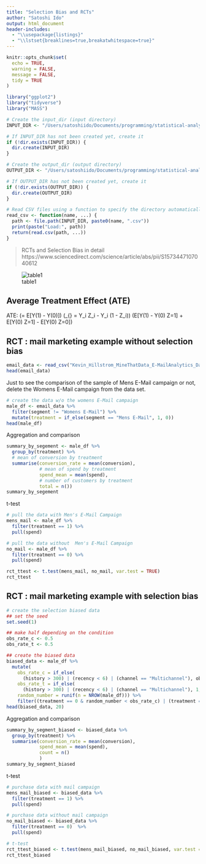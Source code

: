 ```yaml
---
title: "Selection Bias and RCTs"
author: "Satoshi Ido"
output: html_document
header-includes:
  - "\\usepackage{listings}"
  - "\\lstset{breaklines=true,breakatwhitespace=true}"
---
```


```r
knitr::opts_chunk$set(
  echo = TRUE,
  warning = FALSE,
  message = FALSE,
  tidy = TRUE
)
```

```r
library("ggplot2")
library("tidyverse")
library("MASS")
```

```r
# Create the input_dir (input directory)
INPUT_DIR <- "/Users/satoshiido/Documents/programming/statistical-analysis/causal_inference/data"

# If INPUT_DIR has not been created yet, create it
if (!dir.exists(INPUT_DIR)) {
  dir.create(INPUT_DIR)
}

# Create the output_dir (output directory)
OUTPUT_DIR <- "/Users/satoshiido/Documents/programming/statistical-analysis/causal_inference/output"

# If OUTPUT_DIR has not been created yet, create it
if (!dir.exists(OUTPUT_DIR)) {
  dir.create(OUTPUT_DIR)
}

# Read CSV files using a function to specify the directory automatically
read_csv <- function(name, ...) {
  path <- file.path(INPUT_DIR, paste0(name, ".csv"))
  print(paste("Load:", path))
  return(read.csv(path, ...))
}
```

> RCTs and Selection Bias in detail
https://www.sciencedirect.com/science/article/abs/pii/S1573447107040612


![table1](/Users/satoshiido/Documents/programming/statistical-analysis/causal_inference/pic/table1.png)

## Average Treatment Effect (ATE)
ATE: \(\tau = E[Y(1) - Y(0)]\)
\(\tau_{\text{naive}} = \frac{1}{\sum Z_i} \sum Y_i Z_i - \frac{1}{\sum (1 - Z_i)} \sum Y_i (1 - Z_i)\)
\(E[Y(1) - Y(0) \mid Z=1] + E[Y(0) \mid Z=1] - E[Y(0) \mid Z=0]\)

## RCT : mail marketing example without selection bias 
```r
email_data <- read_csv("Kevin_Hillstrom_MineThatData_E-MailAnalytics_DataMiningChallenge_2008.03.20")
head(email_data)
```

Just to see the comparison of the sample of Mens E-Mail campaign or not, delete the Womens E-Mail campaign from the data set.
```r
# create the data w/o the womens E-Mail campaign
male_df <- email_data %>% 
  filter(segment != "Womens E-Mail") %>%
  mutate(treatment = if_else(segment == "Mens E-Mail", 1, 0))
head(male_df)
```

Aggregation and comparison
```r
summary_by_segement <- male_df %>%
  group_by(treatment) %>%
  # mean of conversion by treatment
  summarise(conversion_rate = mean(conversion),
            # mean of spend by treatment
            spend_mean = mean(spend),
            # number of customers by treatment
            total = n())
summary_by_segement
```

t-test
```r
# pull the data with Men's E-Mail Campaign
mens_mail <- male_df %>%
  filter(treatment == 1) %>%
  pull(spend)

# pull the data without  Men's E-Mail Campaign
no_mail <- male_df %>%
  filter(treatment == 0) %>%
  pull(spend)

rct_ttest <- t.test(mens_mail, no_mail, var.test = TRUE)
rct_ttest
```

## RCT : mail marketing example with selection bias
```r
# create the selection biased data
## set the seed
set.seed(1)

## make half depending on the condition
obs_rate_c <- 0.5
obs_rate_t <- 0.5

## create the biased data
biased_data <- male_df %>%
  mutate(
    obs_rate_c = if_else(
      (history > 300) | (recency < 6) | (channel == "Multichannel"), obs_rate_c, 1),
    obs_rate_t = if_else(
      (history > 300) | (recency < 6) | (channel == "Multichannel"), 1, obs_rate_t),
    random_number = runif(n = NROW(male_df))) %>%
    filter((treatment == 0 & random_number < obs_rate_c) | (treatment == 1 & random_number < obs_rate_t))
head(biased_data, 20)
```

Aggregation and comparison
```r
summary_by_segment_biased <- biased_data %>%
  group_by(treatment) %>%
  summarise(conversion_rate = mean(conversion),
            spend_mean = mean(spend),
            count = n()
            )
summary_by_segment_biased
```

t-test
```r
# purchase data with mail campaign
mens_mail_biased <- biased_data %>%
  filter(treatment == 1) %>%
  pull(spend)

# purchase data without mail campaign
no_mail_biased <- biased_data %>%
  filter(treatment == 0)  %>%
  pull(spend)

# t-test
rct_ttest_biased <- t.test(mens_mail_biased, no_mail_biased, var.test = TRUE)
rct_ttest_biased
```